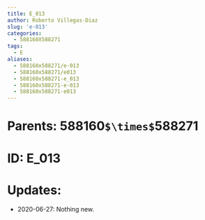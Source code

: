 ```yaml
---
title: E_013
author: Roberto Villegas-Diaz
slug: 'e-013'
categories:
  - 588160X588271
tags:
  - E
aliases:
  - 588160x588271/e-013
  - 588160x588271/e013
  - 588160x588271-e_013
  - 588160x588271-e-013
  - 588160x588271-e013
---
```


# **Parents**: 588160`$\times$`588271
# **ID**: E_013
# **Updates**: 
 - 2020-06-27: Nothing new.
